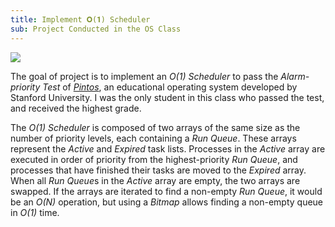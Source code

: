 ```yaml
---
title: Implement 𝐎(𝟏) Scheduler
sub: Project Conducted in the OS Class
---
```


<Image src={result} caption="Test Result" />

The goal of project is to implement an *O(1) Scheduler* to pass the *Alarm-priority Test* of [*Pintos*](https://web.stanford.edu/~ouster/cgi-bin/cs140-spring20/pintos/pintos_1.html), an educational operating system developed by Stanford University.
I was the only student in this class who passed the test, and received the highest grade.

The *O(1) Scheduler* is composed of two arrays of the same size as the number of priority levels, each containing a *Run Queue*.
These arrays represent the *Active* and *Expired* task lists.
Processes in the *Active* array are executed in order of priority from the highest-priority *Run Queue*, and processes that have finished their tasks are moved to the *Expired* array.
When all *Run Queue*s in the *Active* array are empty, the two arrays are swapped.
If the arrays are iterated to find a non-empty *Run Queue*, it would be an *O(N)* operation, but using a *Bitmap* allows finding a non-empty queue in *O(1)* time.
